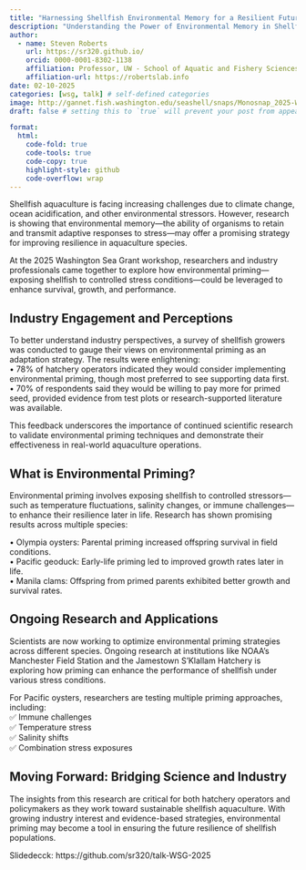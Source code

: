 ```yaml
---
title: "Harnessing Shellfish Environmental Memory for a Resilient Future"
description: "Understanding the Power of Environmental Memory in Shellfish"
author:
  - name: Steven Roberts
    url: https://sr320.github.io/
    orcid: 0000-0001-8302-1138
    affiliation: Professor, UW - School of Aquatic and Fishery Sciences
    affiliation-url: https://robertslab.info
date: 02-10-2025
categories: [wsg, talk] # self-defined categories
image: http://gannet.fish.washington.edu/seashell/snaps/Monosnap_2025-WSG-Roberts_2025-02-10_07-20-44.png # finding a good image
draft: false # setting this to `true` will prevent your post from appearing on your listing page until you're ready!

format:
  html:
    code-fold: true
    code-tools: true
    code-copy: true
    highlight-style: github
    code-overflow: wrap
---
```



Shellfish aquaculture is facing increasing challenges due to climate change, ocean acidification, and other environmental stressors. However, research is showing that environmental memory—the ability of organisms to retain and transmit adaptive responses to stress—may offer a promising strategy for improving resilience in aquaculture species.

At the 2025 Washington Sea Grant workshop, researchers and industry professionals came together to explore how environmental priming—exposing shellfish to controlled stress conditions—could be leveraged to enhance survival, growth, and performance.

## Industry Engagement and Perceptions

To better understand industry perspectives, a survey of shellfish growers was conducted to gauge their views on environmental priming as an adaptation strategy. The results were enlightening:    
	•	78% of hatchery operators indicated they would consider implementing environmental priming, though most preferred to see supporting data first.    
	•	70% of respondents said they would be willing to pay more for primed seed, provided evidence from test plots or research-supported literature was available.   

This feedback underscores the importance of continued scientific research to validate environmental priming techniques and demonstrate their effectiveness in real-world aquaculture operations.

## What is Environmental Priming?

Environmental priming involves exposing shellfish to controlled stressors—such as temperature fluctuations, salinity changes, or immune challenges—to enhance their resilience later in life. Research has shown promising results across multiple species:  

•	Olympia oysters: Parental priming increased offspring survival in field conditions.   
•	Pacific geoduck: Early-life priming led to improved growth rates later in life.   
•	Manila clams: Offspring from primed parents exhibited better growth and survival rates.   

## Ongoing Research and Applications

Scientists are now working to optimize environmental priming strategies across different species. Ongoing research at institutions like NOAA’s Manchester Field Station and the Jamestown S’Klallam Hatchery is exploring how priming can enhance the performance of shellfish under various stress conditions.

For Pacific oysters, researchers are testing multiple priming approaches, including:     
✅ Immune challenges    
✅ Temperature stress    
✅ Salinity shifts    
✅ Combination stress exposures   


## Moving Forward: Bridging Science and Industry

The insights from this research are critical for both hatchery operators and policymakers as they work toward sustainable shellfish aquaculture. With growing industry interest and evidence-based strategies, environmental priming may become a tool in ensuring the future resilience of shellfish populations. 

Slidedecck: https://github.com/sr320/talk-WSG-2025
